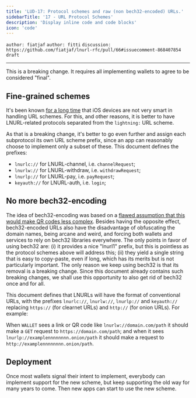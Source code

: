 ```yaml
---
title: 'LUD-17: Protocol schemes and raw (non bech32-encoded) URLs.'
sidebarTitle: '17 - URL Protocol Schemes'
description: 'Display inline code and code blocks'
icon: 'code'
---
```


`author: fiatjaf` `author: fitti` `discussion: https://github.com/fiatjaf/lnurl-rfc/pull/66#issuecomment-868407854` `draft`

---

This is a breaking change. It requires all implementing wallets to agree to be considered "final".

## Fine-grained schemes

It's been known [for a long time](https://github.com/fiatjaf/lnurl-rfc/issues/53) that iOS devices are not very smart in handling URL schemes. For this, and other reasons, it is better to have LNURL-related protocols separated from the `lightning:` URL scheme.

As that is a breaking change, it's better to go even further and assign each subprotocol its own URL scheme prefix, since an app can reasonably choose to implement only a subset of these. This document defines the prefixes:

  - `lnurlc://` for LNURL-channel, i.e. `channelRequest`;
  - `lnurlw://` for LNURL-withdraw, i.e. `withdrawRequest`;
  - `lnurlp://` for LNURL-pay, i.e. `payRequest`;
  - `keyauth://` for LNURL-auth, i.e. `login`;

## No more bech32-encoding

The idea of bech32-encoding was based on a [flawed assumption that this would make QR codes less complex](https://github.com/fiatjaf/lnurl-rfc/issues/15). Besides having the opposite effect, bech32-encoded URLs also have the disadvantage of obfuscating the domain names, being arcane and weird, and forcing both wallets and services to rely on bech32 libraries everywhere. The only points in favor of using bech32 are: (i) it provides a nice "lnurl1" prefix, but this is pointless as the protocol schemes above will address this; (ii) they yield a single string that is easy to copy-paste, even if long, which has its merits but is not particularly important. The only reason we keep using bech32 is that its removal is a breaking change. Since this document already contains such breaking changes, we shall use this opportunity to also get rid of bech32 once and for all.

This document defines that LNURLs will have the format of conventional URLs, with the prefixes `lnurlc://`, `lnurlw://`, `lnurlp://` and `keyauth://` replacing `https://` (for clearnet URLs) and `http://` (for onion URLs). For example:

When `WALLET` sees a link or QR code like `lnurlw://domain.com/path` it should make a `GET` request to `https://domain.com/path`; and when it sees `lnurlp://examplennnnnnnn.onion/path` it should make a request to `http://examplennnnnnnn.onion/path`.

## Deployment

Once most wallets signal their intent to implement, everybody can implement support for the new scheme, but keep supporting the old way for many years to come. Then new apps can start to use the new scheme.